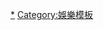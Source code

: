 {{Navbox
|listclass = hlist
|name  = HITO流行音樂獎海外歌手（香港）
|title = [[Hito流行音樂獎|HITO流行音樂獎頒獎典禮]] 海外歌手（香港）
|titlestyle = background: #FE8770
|groupstyle = background: #FE8770
|group1=2000年代
|list1 =
* 2003 [[莫文蔚]]
* 2004 [[陳奕迅]]
* 2005 [[张学友|張學友]]
* 2006 [[Twins]]
* 2007 [[林憶蓮]]
* 2008 [[陳奕迅]]
* 2009 [[陳奕迅]]
|group2=2010年代
|list2 =
* 2010 [[方大同]]
* 2012 [[方大同]]
* 2014 [[方大同]]
* 2015 [[陳奕迅]]
* 2016 [[鄧紫棋]]
* 2017 [[方大同]]
| below = 注：2011年改辦[[全球流行音樂金榜]]，2013年、2018年~2020年未頒發該獎項
}}<noinclude>
[[Category:HITO流行音樂獎|*]]
[[Category:娛樂模板]]
</noinclude>